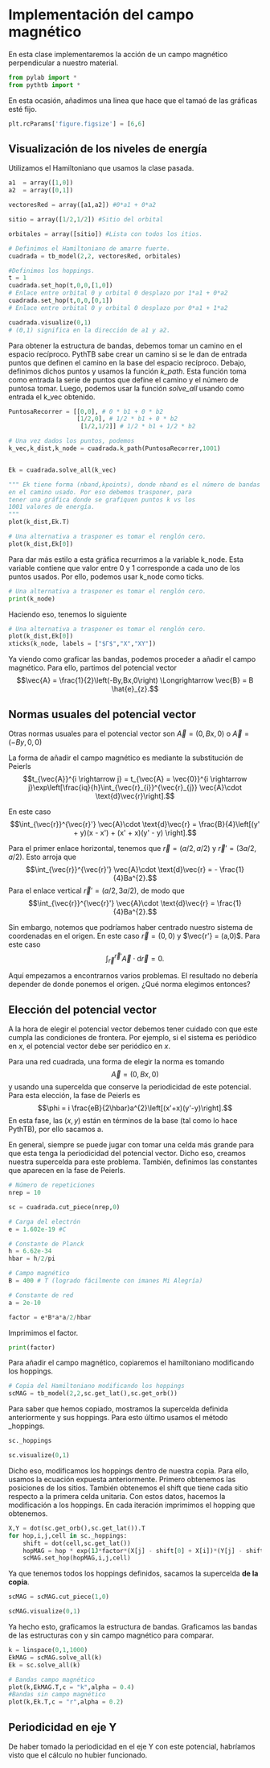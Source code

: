 # Implementación del campo magnético

En esta clase implementaremos la acción de un campo magnético perpendicular a nuestro material. 

```python
from pylab import *
from pythtb import *
```

En esta ocasión, añadimos una linea que hace que el tamaó de las gráficas esté fijo. 

```python
plt.rcParams['figure.figsize'] = [6,6]
```


## Visualización de los niveles de energía

Utilizamos el Hamiltoniano que usamos la clase pasada.

```python
a1  = array([1,0])
a2  = array([0,1])

vectoresRed = array([a1,a2]) #0*a1 + 0*a2

sitio = array([1/2,1/2]) #Sitio del orbital

orbitales = array([sitio]) #Lista con todos los itios. 

# Definimos el Hamiltoniano de amarre fuerte.
cuadrada = tb_model(2,2, vectoresRed, orbitales)

#Definimos los hoppings.
t = 1
cuadrada.set_hop(t,0,0,[1,0])
# Enlace entre orbital 0 y orbital 0 desplazo por 1*a1 + 0*a2
cuadrada.set_hop(t,0,0,[0,1])
# Enlace entre orbital 0 y orbital 0 desplazo por 0*a1 + 1*a2

cuadrada.visualize(0,1)
# (0,1) significa en la dirección de a1 y a2. 
```

Para obtener la estructura de bandas, debemos tomar un camino en el espacio recíproco. PythTB sabe crear un camino si se le dan de entrada puntos que definen el camino en la base del espacio recíproco. Debajo, definimos dichos puntos y usamos la función *k_path*. Esta función toma como entrada la serie de puntos que define el camino y el número de puntosa tomar. Luego, podemos usar la función *solve_all* usando como entrada el k_vec obtenido. 

```python
PuntosaRecorrer = [[0,0], # 0 * b1 + 0 * b2
                   [1/2,0], # 1/2 * b1 + 0 * b2
                    [1/2,1/2]] # 1/2 * b1 + 1/2 * b2

# Una vez dados los puntos, podemos 
k_vec,k_dist,k_node = cuadrada.k_path(PuntosaRecorrer,1001)


Ek = cuadrada.solve_all(k_vec)
```

```python
""" Ek tiene forma (nband,kpoints), donde nband es el número de bandas y kpoints el número de puntos k
en el camino usado. Por eso debemos trasponer, para 
tener una gráfica donde se grafiquen puntos k vs los 
1001 valores de energía. 
"""
plot(k_dist,Ek.T)
```

```python
# Una alternativa a trasponer es tomar el renglón cero.
plot(k_dist,Ek[0])
```

Para dar más estilo a esta gráfica recurrimos a la variable k_node. Esta variable contiene que valor entre 0 y 1 corresponde a cada uno de los puntos usados. Por ello, podemos usar k_node como ticks. 

```python
# Una alternativa a trasponer es tomar el renglón cero.
print(k_node)
```

Haciendo eso, tenemos lo siguiente 

```python
# Una alternativa a trasponer es tomar el renglón cero.
plot(k_dist,Ek[0])
xticks(k_node, labels = ["$Γ$","X","XY"])
```

Ya viendo como graficar las bandas, podemos proceder a añadir el campo magnético. Para ello, partimos del potencial vector $$\vec{A} = \frac{1}{2}\left(-By,Bx,0\right) \Longrightarrow \vec{B} = B \hat{e}_{z}.$$ 

::: {.callout-note}
## Normas usuales del potencial vector
Otras normas usuales para el potencial vector son $\vec{A} = (0,Bx,0)$ o $\vec{A} = (-By,0,0)$
:::

La forma de añadir el campo magnético es mediante la substitución de Peierls $$t_{\vec{A}}^{i \rightarrow j} = t_{\vec{A} = \vec{0}}^{i \rightarrow j}\exp\left[\frac{iq}{h}\int_{\vec{r}_{i}}^{\vec{r}_{j}} \vec{A}\cdot \text{d}\vec{r}\right].$$

En este caso $$\int_{\vec{r}}^{\vec{r}'} \vec{A}\cdot \text{d}\vec{r} = \frac{B}{4}\left[(y' + y)(x - x') + (x' + x)(y' - y) \right].$$

Para el primer enlace horizontal, tenemos que $\vec{r} = (a/2,a/2)$ y $\vec{r}' = (3a/2,a/2)$. Esto arroja que $$\int_{\vec{r}}^{\vec{r}'} \vec{A}\cdot \text{d}\vec{r} = - \frac{1}{4}Ba^{2}.$$ Para el enlace vertical $\vec{r}' = (a/2,3a/2)$, de modo que $$\int_{\vec{r}}^{\vec{r}'} \vec{A}\cdot \text{d}\vec{r} = \frac{1}{4}Ba^{2}.$$

Sin embargo, notemos que podríamos haber centrado nuestro sistema de coordenadas en el origen. En este caso $\vec{r} = (0,0)$ y $\vec{r'} = (a,0)$. Para este caso $$\int_{\vec{r}}^{\vec{r}'} \vec{A}\cdot \text{d}\vec{r} = 0.$$

Aquí empezamos a encontrarnos varios problemas. El resultado no debería depender de donde ponemos el origen. ¿Qué norma elegimos entonces? 

::: {.callout-important}
## Elección del potencial vector

A la hora de elegir el potencial vector debemos tener cuidado con que este cumpla las condiciones de frontera. Por ejemplo, si el sistema es periódico en $x$, el potencial vector debe ser periódico en $x$. 
:::

Para una red cuadrada, una forma de elegir la norma es tomando $$\vec{A} = \left(0,Bx,0\right)$$ y usando una supercelda que conserve la periodicidad de este potencial. Para esta elección, la fase de Peierls es $$\phi = i \frac{eB}{2\hbar}a^{2}\left[(x'+x)(y'-y)\right].$$ En esta fase, las $(x,y)$ están en términos de la base (tal como lo hace PythTB), por ello sacamos a.

En general, siempre se puede jugar con tomar una celda más grande para que esta tenga la periodicidad del potencial vector. Dicho eso, creamos nuestra supercelda para este problema. También, definimos las constantes que aparecen en la fase de Peierls. 

```python
# Número de repeticiones
nrep = 10

sc = cuadrada.cut_piece(nrep,0)

# Carga del electrón
e = 1.602e-19 #C

# Constante de Planck
h = 6.62e-34
hbar = h/2/pi

# Campo magnético
B = 400 # T (logrado fácilmente con imanes Mi Alegría)

# Constante de red
a = 2e-10

factor = e*B*a*a/2/hbar
```

Imprimimos el factor.

```python
print(factor)
```

Para añadir el campo magnético, copiaremos el hamiltoniano modificando los hoppings. 

```python
# Copia del Hamiltoniano modificando los hoppings
scMAG = tb_model(2,2,sc.get_lat(),sc.get_orb())
```

Para saber que hemos copiado, mostramos la supercelda definida anteriormente y sus hoppings. Para esto último usamos el método _hoppings.

```python
sc._hoppings
```

```python
sc.visualize(0,1)
```

Dicho eso, modificamos los hoppings dentro de nuestra copia. Para ello, usamos la ecuación expuesta anteriormente. Primero obtenemos las posiciones de los sitios. También obtenemos el shift que tiene cada sitio respecto a la primera celda unitaria. Con estos datos, hacemos la modificación a los hoppings. En cada iteración imprimimos el hopping que obtenemos. 
```python
X,Y = dot(sc.get_orb(),sc.get_lat()).T
for hop,i,j,cell in sc._hoppings:
    shift = dot(cell,sc.get_lat())
    hopMAG = hop * exp(1J*factor*(X[j] - shift[0] + X[i])*(Y[j] - shift[1] - Y[i]))
    scMAG.set_hop(hopMAG,i,j,cell)
```

Ya que tenemos todos los hoppings definidos, sacamos la supercelda **de la copia**.
```python
scMAG = scMAG.cut_piece(1,0)
```

```python
scMAG.visualize(0,1)
```

Ya hecho esto, graficamos la estructura de bandas. Graficamos las bandas de las estructuras con y sin campo magnético para comparar. 

```python
k = linspace(0,1,1000)
EkMAG = scMAG.solve_all(k)
Ek = sc.solve_all(k)
```

```python
# Bandas campo magnético
plot(k,EkMAG.T,c = "k",alpha = 0.4)
#Bandas sin campo magnético
plot(k,Ek.T,c = "r",alpha = 0.2)
```

::: {.callout-important}
## Periodicidad en eje Y

De haber tomado la periodicidad en el eje Y con este potencial, habríamos visto que el cálculo no hubier funcionado. 
:::